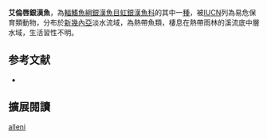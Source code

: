 {{Speciesbox
| name = 艾倫唇銀漢魚
| image = 
| image_width = 250px
| status = VU
| status_system = IUCN3.1
| genus = Chilatherina
| species = alleni
| authority = [[Price|Price]], 1997
| synonyms = 
}}
'''艾倫唇銀漢魚'''，為[[輻鰭魚綱|輻鰭魚綱]][[銀漢魚目|銀漢魚目]][[虹銀漢魚科|虹銀漢魚科]]的其中一[[種|種]]，被[[IUCN|IUCN]]列為易危保育類動物，分布於[[新幾內亞|新幾內亞]]淡水流域，為熱帶魚類，棲息在熱帶雨林的溪流底中層水域，生活習性不明。
==参考文献==
*{{FishBase_species|genus=Chilatherina|species=alleni|year=2016|month=4}}

== 擴展閱讀 ==
{{refbegin}}
{{wikispecies-inline|Chilatherina alleni|艾倫唇銀漢魚}}
{{refend}}
{{Taxonbar|from=Q6413381}}

[[Category:唇銀漢魚屬|alleni]]


{{魚類小作品}}